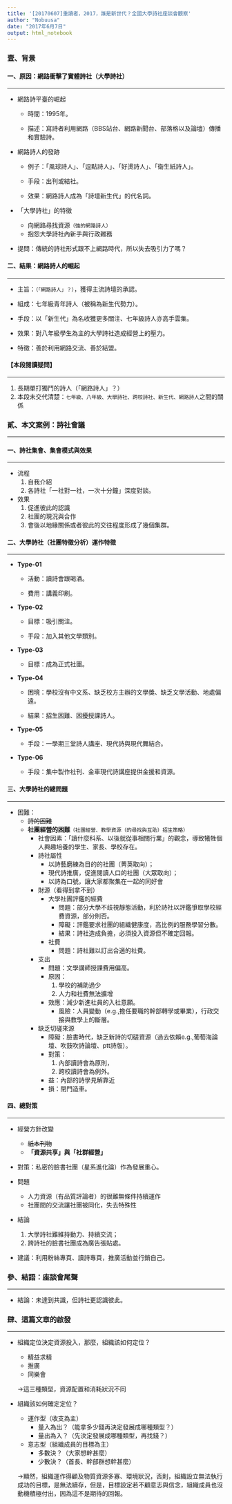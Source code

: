 ---
title: '[20170607]重讀者，2017，誰是新世代？全國大學詩社座談會觀察'
author: "Nobuusa"
date: "2017年6月7日"
output: html_notebook
---
### **壹、背景**
#### **一、原因：網路衝擊了實體詩社（大學詩社）**
***
* 網路詩平臺的崛起

    * 時間：1995年。

    * 描述：寫詩者利用網路（BBS站台、網路新聞台、部落格以及論壇）傳播和實驗詩。

* 網路詩人的發跡

    * 例子：「風球詩人」、「逗點詩人」、「好燙詩人」、「衛生紙詩人」。

    * 手段：出刊或結社。

    * 效果：網路詩人成為「詩壇新生代」的代名詞。

* 「大學詩社」的特徵

    * 向網路尋找資源`（強的網路詩人）`
    * 抱怨大學詩社內新手與行政雜務

* 提問：傳統的詩社形式跟不上網路時代，所以失去吸引力了嗎？

#### **二、結果：網路詩人的崛起**
***
* 主旨：`（「網路詩人」？）`，獲得主流詩壇的承認。

* 組成：七年級青年詩人（被稱為新生代勢力）。

* 手段：以「新生代」為名收獲更多關注、七年級詩人亦高手雲集。

* 效果：對八年級學生為主的大學詩社造成經營上的壓力。

* 特徵：善於利用網路交流、善於結盟。

#### **【本段閱讀疑問】**

***
  1. 長期單打獨鬥的詩人（「網路詩人」？）
  1. 本段未交代清楚：`七年級、八年級、大學詩社、跨校詩社、新生代、網路詩人`之間的關係

### **貳、本文案例：詩社會議**
***
#### **一、詩社集會、集會模式與效果**
***
* 流程
    1. 自我介紹
    1. 各詩社「一社對一社，一次十分鐘」深度對談。

* 效果
    1. 促進彼此的認識
    1. 社團的現況與合作
    1. 會後以地緣關係或者彼此的交往程度形成了幾個集群。

#### **二、大學詩社（社團特徵分析）運作特徵**
***
* **Type-01**

    * 活動：讀詩會跟喝酒。
 
    * 費用：講義印刷。
 
* **Type-02**

    * 目標：吸引關注。
 
    * 手段：加入其他文學類別。
 
* **Type-03**

    * 目標：成為正式社團。
 
* **Type-04**

    * 困境：學校沒有中文系、缺乏校方主辦的文學獎、缺乏文學活動、地處偏遠。
 
    * 結果：招生困難、困擾授課詩人。
 
* **Type-05**

    * 手段：一學期三堂詩人講座、現代詩與現代舞結合。

* **Type-06**

    * 手段：集中製作社刊、金車現代詩講座提供金援和資源。

#### **三、大學詩社的總問題**
***
* 困難：
    * ~~詩的困難~~
    * **社團經營的困難**`（社團經營、教學資源（的尋找與互助）招生策略）`
        * 社會因素：「讀什麼科系、以後就從事相關行業」的觀念，導致犧牲個人興趣培養的學生、家長、學校存在。
        * 詩社屬性
            * 以詩藝磨練為目的的社團（菁英取向）；
            * 現代詩推廣，促進閱讀人口的社團（大眾取向）；
            * 以詩為口號，讓大家都聚集在一起的同好會
        * 財源（看得到拿不到）
            * 大學社團評鑑的經費
                * 問題：部分大學不歧視靜態活動，利於詩社以評鑑爭取學校經費資源，部分則否。
                * 障礙：評鑑要求社團的組織健康度，高比例的服務學習分數。
                * 結果：詩社造成負擔，必須投入資源但不確定回報。
            * 社費
                * 問題：詩社難以訂出合適的社費。
        * 支出
            * 問題：文學講師授課費用偏高。
            * 原因：
                1. 學校的補助過少
                1. 人力和社費無法擴增
            * 效應：減少新進社員的入社意願。
                * 風險：人員變動（e.g.,擔任要職的幹部轉學或畢業），行政交接與教學上的斷層。
        * 缺乏切磋來源
            * 障礙：臉書時代，缺乏新詩的切磋資源（過去依賴e.g.,葡萄海論壇、吹鼓吹詩論壇、ptt詩版）。
            * 對策：
                1. 內部讀詩會為原則，
                1. 跨校讀詩會為例外。
            * 益：內部的詩學見解靠近
            * 損：閉門造車。

#### **四、總對策**
***
* 經營方針改變
    * ~~紙本刊物~~
    * **「資源共享」與「社群經營」**

* 對策：私密的臉書社團（星系進化論）作為發展重心。

* 問題
    * 人力資源（有品質評論者）的很難無條件持續運作
    * 社團間的交流讓社團被同化，失去特殊性

* 結論
    1. 大學詩社難維持動力、持續交流；
    1. 跨詩社的臉書社團成為廣告張貼處。

* 建議：利用粉絲專頁、讀詩專頁，推廣活動並行銷自己。

### **參、結語：座談會尾聲**
***
* 結論：未達到共識，但詩社更認識彼此。

### **肆、這篇文章的啟發**
***
* 組織定位決定資源投入，那麼，組織該如何定位？
    * 精益求精
    * 推廣
    * 同樂會
    
    →這三種類型，資源配置和消耗狀況不同

* 組織該如何確定定位？
    * 運作型（收支為主）
        * 量入為出？（能拿多少錢再決定發展成哪種類型？）
        * 量出為入？（先決定發展成哪種類型，再找錢？）
    * 意志型（組織成員的目標為主）
        * 多數決？（大家想幹甚麼）
        * 少數決？（首長、幹部群想幹甚麼）     

    →顯然，組織運作得顧及物質資源多寡、環境狀況，否則，組織設立無法執行成功的目標，是無法續存，但是，目標設定若不顧意志與信念，組織成員也沒動機積極付出，因為這不是期待的回報。
